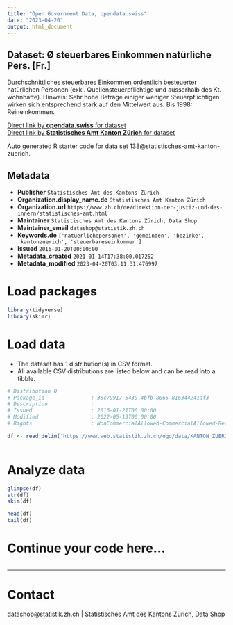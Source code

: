 ```yaml
---
title: "Open Government Data, opendata.swiss"
date: "2023-04-20"
output: html_document
---
```


## Dataset: Ø steuerbares Einkommen natürliche Pers. [Fr.]

Durchschnittliches steuerbares Einkommen ordentlich besteuerter natürlichen Personen (exkl. Quellensteuerpflichtige und ausserhalb des Kt. wohnhafte). Hinweis: Sehr hohe Beträge einiger weniger Steuerpflichtigen wirken sich entsprechend stark auf den Mittelwert aus. Bis 1998: Reineinkommen.

[Direct link by **opendata.swiss** for dataset](https://opendata.swiss/de/dataset/o-steuerbares-einkommen-naturliche-pers-fr)<br>
[Direct link by **Statistisches Amt Kanton Zürich** for dataset](https://www.zh.ch/de/politik-staat/gemeinden/gemeindeportraet.html)

Auto generated R starter code for data set 138@statistisches-amt-kanton-zuerich.

## Metadata

- **Publisher** `Statistisches Amt des Kantons Zürich`
- **Organization.display_name.de** `Statistisches Amt Kanton Zürich`
- **Organization.url** `https://www.zh.ch/de/direktion-der-justiz-und-des-innern/statistisches-amt.html`
- **Maintainer** `Statistisches Amt des Kantons Zürich, Data Shop`
- **Maintainer_email** `datashop@statistik.zh.ch`
- **Keywords.de** `['natuerlichepersonen', 'gemeinden', 'bezirke', 'kantonzuerich', 'steuerbareseinkommen']`
- **Issued** `2016-01-20T00:00:00`
- **Metadata_created** `2021-01-14T17:38:00.017252`
- **Metadata_modified** `2023-04-20T03:11:31.476997`


# Load packages

```r

library(tidyverse)
library(skimr)

```

# Load data

-   The dataset has 1 distribution(s) in CSV format.
-   All available CSV distributions are listed below and can be read into a tibble.

```r

# Distribution 0
# Package_id               : 38c79917-5439-4bfb-8065-816344241af3
# Description              : 
# Issued                   : 2016-01-21T00:00:00
# Modified                 : 2022-05-13T00:00:00
# Rights                   : NonCommercialAllowed-CommercialAllowed-ReferenceRequired

df <- read_delim('https://www.web.statistik.zh.ch/ogd/data/KANTON_ZUERICH_282.csv')



```

# Analyze data

```r

glimpse(df)
str(df)
skim(df)

head(df)
tail(df)

```

# Continue your code here...

```r

```

------------------------------------------------------------------------

# Contact

datashop@statistik.zh.ch | Statistisches Amt des Kantons Zürich, Data Shop
